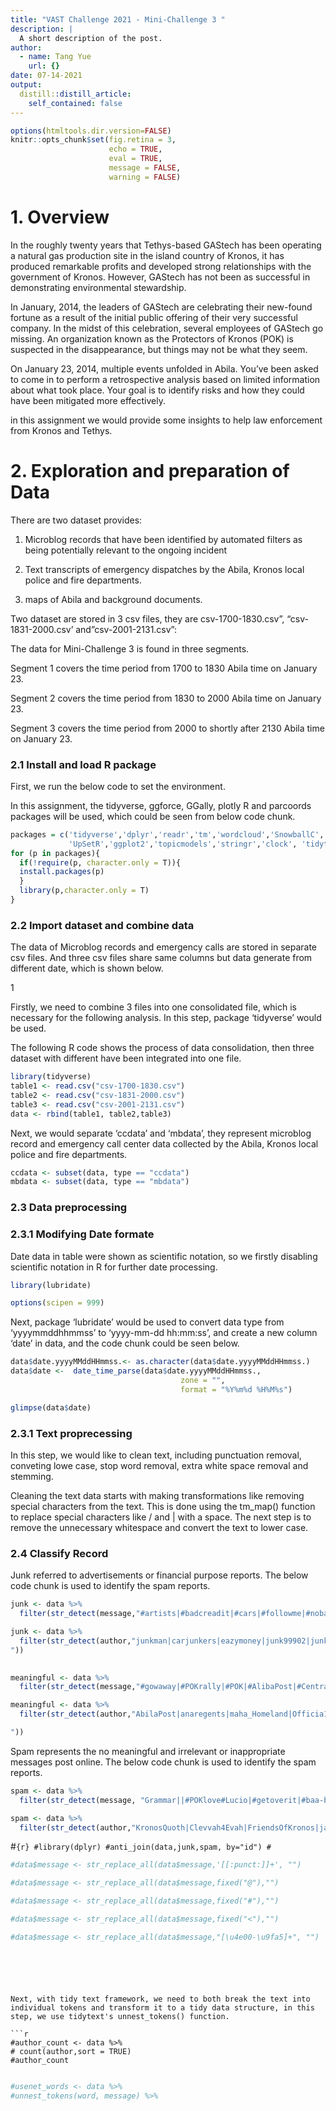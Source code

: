 ```yaml
---
title: "VAST Challenge 2021 - Mini-Challenge 3 "
description: |
  A short description of the post.
author:
  - name: Tang Yue
    url: {}
date: 07-14-2021
output:
  distill::distill_article:
    self_contained: false
---
```



```r
options(htmltools.dir.version=FALSE)
knitr::opts_chunk$set(fig.retina = 3,
                      echo = TRUE,
                      eval = TRUE,
                      message = FALSE,
                      warning = FALSE)
```

# 1. Overview

In the roughly twenty years that Tethys-based GAStech has been operating a natural gas production site in the island country of Kronos, it has produced remarkable profits and developed strong relationships with the government of Kronos. However, GAStech has not been as successful in demonstrating environmental stewardship.

In January, 2014, the leaders of GAStech are celebrating their new-found fortune as a result of the initial public offering of their very successful company. In the midst of this celebration, several employees of GAStech go missing. An organization known as the Protectors of Kronos (POK) is suspected in the disappearance, but things may not be what they seem.

On January 23, 2014, multiple events unfolded in Abila. You’ve been asked to come in to perform a retrospective analysis based on limited information about what took place. Your goal is to identify risks and how they could have been mitigated more effectively.

in this assignment we would provide some insights to help law enforcement from Kronos and Tethys.


# 2. Exploration and preparation of Data

There are two dataset provides:

(1) Microblog records that have been identified by automated filters as being potentially relevant to the ongoing incident

(2) Text transcripts of emergency dispatches by the Abila, Kronos local police and fire departments.

(3) maps of Abila and background documents.


Two dataset are stored in 3 csv files, they are csv-1700-1830.csv", "csv-1831-2000.csv' and  "csv-2001-2131.csv":

The data for Mini-Challenge 3 is found in three segments.

Segment 1 covers the time period from 1700 to 1830 Abila time on January 23. 

Segment 2 covers the time period from 1830 to 2000 Abila time on January 23. 

Segment 3 covers the time period from 2000 to shortly after 2130 Abila time on January 23. 

### 2.1 Install and load R package

First, we run the below code to set the environment.


In this assignment, the tidyverse, ggforce, GGally, plotly R and parcoords packages will be used, which could be seen from below code chunk.


```r
packages = c('tidyverse','dplyr','readr','tm','wordcloud','SnowballC',
             'UpSetR','ggplot2','topicmodels','stringr','clock', 'tidytext','tokenizers','DT')
for (p in packages){
  if(!require(p, character.only = T)){
  install.packages(p)
  }
  library(p,character.only = T)
}
```


### 2.2 Import dataset and combine data

The data of Microblog records and emergency calls are stored in separate csv files. And three csv files share same columns but data generate from different date, which is shown below.

1[](image/1.files.PNG)


Firstly, we need to combine 3 files into one consolidated file, which is necessary for the following analysis. In this step, package 'tidyverse' would be used.

The following R code shows the process of data consolidation, then three dataset with different have been integrated into one file.

```r
library(tidyverse)
table1 <- read.csv("csv-1700-1830.csv")
table2 <- read.csv("csv-1831-2000.csv")
table3 <- read.csv("csv-2001-2131.csv")
data <- rbind(table1, table2,table3)
```


Next, we would separate 'ccdata' and 'mbdata', they represent microblog record and emergency call center data collected by  the Abila, Kronos local police and fire departments.


```r
ccdata <- subset(data, type == "ccdata")
mbdata <- subset(data, type == "mbdata")

```


### 2.3 Data preprocessing

### 2.3.1 Modifying Date formate  

Date data in table were shown as scientific notation, so we firstly disabling scientific notation in R for further date processing.

```r
library(lubridate)

options(scipen = 999)

```

Next, package 'lubridate' would be used to convert data type from 'yyyymmddhhmmss' to 'yyyy-mm-dd hh:mm:ss', and create a new column 'date' in data, and the code chunk could be seen below.


```r
data$date.yyyyMMddHHmmss.<- as.character(data$date.yyyyMMddHHmmss.)
data$date <-  date_time_parse(data$date.yyyyMMddHHmmss.,
                                      zone = "",
                                      format = "%Y%m%d %H%M%s")
```

```r
glimpse(data$date)
```


### 2.3.1 Text proprecessing

In this step, we would like to clean text, including punctuation removal, conveting lowe case, stop word removal, extra white space removal and stemming.

Cleaning the text data starts with making transformations like removing special characters from the text. This is done using the tm_map() function to replace special characters like / and | with a space. The next step is to remove the unnecessary whitespace and convert the text to lower case.



### 2.4 Classify Record

Junk referred to advertisements or financial purpose reports. The below code chunk is used to identify the spam reports.

```r
junk <- data %>%
  filter(str_detect(message,"#artists|#badcreadit|#cars|#followme|#nobanks|# nobank|#meds|#cancer|#bestfood|#workAtHome|#gettingFired|#pharmacyripoff|#iThing|homeworkers.kronos|#abilasFinest|#hungry|Easy make.money|#iThing|visit this|#eastAbila link|#abilajobs|clickhere|#welksFurniture| #swat |#bugs|visit this link")) 

junk <- data %>%
  filter(str_detect(author,"junkman|carjunkers|eazymoney|junk99902|junkieduck113|junkman377|junkman995
"))
           
```

```r
meaningful <- data %>%
  filter(str_detect(message,"#gowaway|#POKrally|#POK|#AlibaPost|#CentralBulletin|#POKRallyinthePark|#IntNews|#nopeace|#IntNews|#KronosStar|#Gastech employees|#POK connection|#Abila|#abilafire| #NewsOnline| #rally|#pokrally|#SavePeople|#terrorists|#tellme| #fire| #praying|@carlyscoffee|@dancingdolphin|terorrist| #abilawatcher|#IntNews|#KronosStar|#gettingFired|#GelatoGalore|#helpu #HI|#newsOnline|#DancingDolphinFire|#jerkdrivers|#stopby|#standoff|#abilaFire|#hurtfirefighter|#norest|#firstresponders|#IntNews|#AFDHeroes|#APD|#shooting #kidnapping|#troubleatgelato|#Abila| #burnabila|#hostage| #repent|#dansingdolfinfire|#jerkdrivers|#AFD|#APDSWAT|#shooter|#HELPME|#fire|#thanksAFD")) 

meaningful <- data %>%
  filter(str_detect(author,"AbilaPost|anaregents|maha_Homeland|Officia1AbilaPost|ourcountryourrights|AbilaFireDept|AbilaPoliceDepartment|AbilaPost|brewvebeenserved|brontes_riff|CentralBulletin|dangermice|dtennent|ernieO|FriendsOfKronos|joyBubbles|jsmith|martaO|megaMan|panopticon|powercrystals|prettyRain|protoGuy|redisrad|roger_roger|SiaradSea|Sara_Nespola|sarajane|SiaradSea|slamrjamr|sofitees

"))
```


Spam represents the no meaningful and irrelevant or inappropriate messages post online. The below code chunk is used to identify the spam reports.

```r
spam <- data %>%
  filter(str_detect(message, "Grammar||#POKlove#Lucio|#getoverit|#baa-baa| #HomelessAwareness|#trylove|#pictures|#nobodycares|#abilafire|#wishfulthinking|Viktor-E|#hogwash|#RememberElian|#standoff|work from home|#blackvansrules|#schaber|#abilacityPark|#downwithkronos"))

spam <- data %>%
  filter(str_detect(author,"KronosQuoth|Clevvah4Evah|FriendsOfKronos|jaquesjoyce101|klingon4real|michelleR|SaveOurWildlands|AbilaAllFaith|footfingers|GreyCatCollectibles|luvwool"))
```


#```{r}
#library(dplyr)
#anti_join(data,junk,spam, by="id")
#```




```r
  
#data$message <- str_replace_all(data$message,'[[:punct:]]+', "")

#data$message <- str_replace_all(data$message,fixed("@"),"")

#data$message <- str_replace_all(data$message,fixed("#"),"")

#data$message <- str_replace_all(data$message,fixed("<"),"")

#data$message <- str_replace_all(data$message,"[\u4e00-\u9fa5]+", "")

```




```





Next, with tidy text framework, we need to both break the text into individual tokens and transform it to a tidy data structure, in this step, we use tidytext's unnest_tokens() function.

```r
#author_count <- data %>%
# count(author,sort = TRUE)
#author_count


```



```r
#usenet_words <- data %>%
#unnest_tokens(word, message) %>%
```


```r


```


